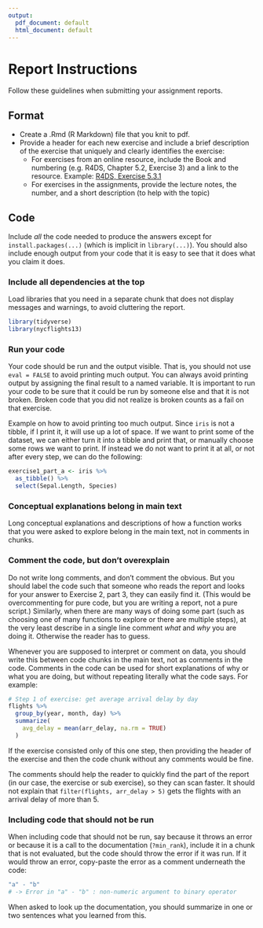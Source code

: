 ```yaml
---
output:
  pdf_document: default
  html_document: default
---
```


# Report Instructions

Follow these guidelines when submitting your assignment reports. 

## Format

- Create a .Rmd (R Markdown) file that you knit to pdf.
- Provide a header for each new exercise and include a brief description of the exercise that uniquely and clearly identifies the exercise:
    - For exercises from an online resource, include the Book and numbering (e.g. R4DS, Chapter 5.2, Exercise 3) and a link to the resource. Example: [R4DS, Exercise 5.3.1](https://r4ds.had.co.nz/transform.html#exercises-9)
    - For exercises in the assignments, provide the lecture notes, the number, and a short description (to help with the topic)

## Code

Include *all* the code needed to produce the answers except for `install.packages(...)` (which is implicit in `library(...)`). You should also include enough output from your code that it is easy to see that it does what you claim it does. 

### Include all dependencies at the top

Load libraries that you need in a separate chunk that does not display messages and warnings, to avoid cluttering the report. 

```r
library(tidyverse)
library(nycflights13)
```

### Run your code

Your code should be run and the output visible. That is, you should not use `eval = FALSE` to avoid printing much output. You can always avoid printing output by assigning the final result to a named variable. It is important to run your code to be sure that it could be run by someone else and that it is not broken. Broken code that you did not realize is broken counts as a fail on that exercise.

Example on how to avoid printing too much output. Since `iris` is not a tibble, if I print it, it will use up a lot of space. If we want to print some of the dataset, we can either turn it into a tibble and print that, or manually choose some rows we want to print. If instead we do not want to print it at all, or not after every step, we can do the following:

```r
exercise1_part_a <- iris %>%
  as_tibble() %>%
  select(Sepal.Length, Species)
```

### Conceptual explanations belong in main text

Long conceptual explanations and descriptions of how a function works that you were asked to explore belong in the main text, not in comments in chunks.

### Comment the code, but don't overexplain

Do not write long comments, and don't comment the obvious. But you should label the code such that someone who reads the report and looks for your answer to Exercise 2, part 3, they can easily find it. (This would be overcommenting for pure code, but you are writing a report, not a pure script.) Similarly, when there are many ways of doing some part (such as choosing one of many functions to explore or there are multiple steps), at the very least describe in a single line comment *what* and *why* you are doing it. Otherwise the reader has to guess.

Whenever you are supposed to interpret or comment on data, you should write this between code chunks in the main text, not as comments in the code. Comments in the code can be used for short explanations of why or what you are doing, but without repeating literally what the code says. For example:

```r
# Step 1 of exercise: get average arrival delay by day
flights %>%
  group_by(year, month, day) %>%
  summarize(
    avg_delay = mean(arr_delay, na.rm = TRUE)
  )
```

If the exercise consisted only of this one step, then providing the header of the exercise and then the code chunk without any comments would be fine.

The comments should help the reader to quickly find the part of the report (in our case, the exercise or sub exercise), so they can scan faster. It should not explain that `filter(flights, arr_delay > 5)` gets the flights with an arrival delay of more than 5.

### Including code that should not be run

When including code that should not be run, say because it throws an error or because it is a call to the documentation (`?min_rank`), include it in a chunk that is not evaluated, but the code should throw the error if it was run. If it would throw an error, copy-paste the error as a comment underneath the code:

```r
"a" - "b" 
# -> Error in "a" - "b" : non-numeric argument to binary operator
```

When asked to look up the documentation, you should summarize in one or two sentences what you learned from this.